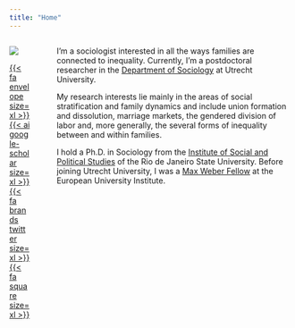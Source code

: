 ```yaml
---
title: "Home"
---
```


:::: {.columns}

::: {.column width="30%"}
![](/files/profile.jpg){fig-align="right"}


[{{< fa envelope size=xl >}}](mailto:w.barbosamachado@uu.nl) 
[{{< ai google-scholar size=xl >}}](https://scholar.google.com/citations?user=miJiVQcAAAAJ&hl=en)
[{{< fa brands twitter size=xl >}}](https://twitter.com/weverthonbm)
[{{< fa square size=xl >}}](https://bsky.app/profile/weverthon.bsky.social) 


:::

::: {.column width="5%"}
:::

::: {.column}
I'm a sociologist interested in all the ways families are connected to inequality. Currently, I'm a postdoctoral researcher in the [Department of Sociology](https://www.uu.nl/en/organisation/sociology) at Utrecht University. 

My research interests lie mainly in the areas of social stratification and family dynamics and include union formation and dissolution, marriage markets, the gendered division of labor and, more generally, the several forms of inequality between and within families.

I hold a Ph.D. in Sociology from the [Institute of Social and Political Studies](http://www.iesp.uerj.br/en/) of the Rio de Janeiro State University. Before joining Utrecht University, I was a [Max Weber Fellow](https://www.eui.eu/ProgrammesAndFellowships/MaxWeberProgramme/alumni/Max-Weber-Alumni-Bio?id=31180) at the European University Institute. 
:::

::::

